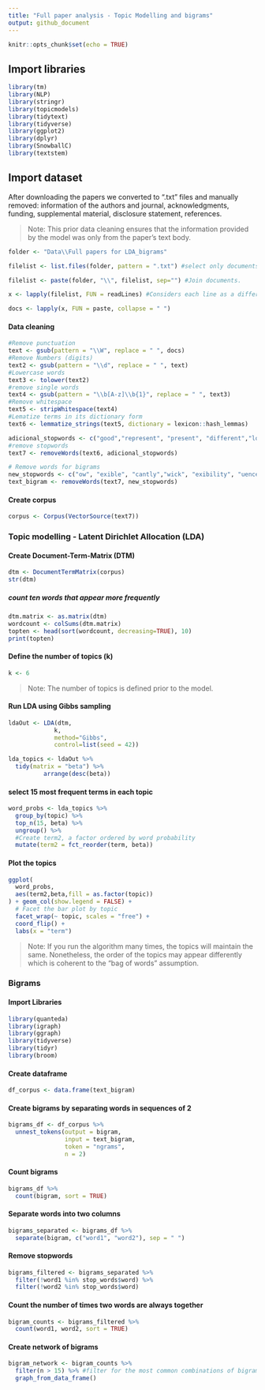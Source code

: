 ```yaml
---
title: "Full paper analysis - Topic Modelling and bigrams"
output: github_document
---
```


```r
knitr::opts_chunk$set(echo = TRUE)
```

## Import libraries

```r
library(tm)
library(NLP)
library(stringr)
library(topicmodels)
library(tidytext)
library(tidyverse)
library(ggplot2)
library(dplyr)
library(SnowballC)
library(textstem)
```


## Import dataset

After downloading the papers we converted to ".txt" files and manually removed: 
information of the authors and journal, acknowledgments, funding, supplemental material, disclosure statement, references.

> Note: This prior data cleaning ensures that the information provided by the model was only from the paper's text body.


```r

folder <- "Data\\Full papers for LDA_bigrams"

filelist <- list.files(folder, pattern = ".txt") #select only documents ".txt"

filelist <- paste(folder, "\\", filelist, sep="") #Join documents.  

x <- lapply(filelist, FUN = readLines) #Considers each line as a different element (document). 

docs <- lapply(x, FUN = paste, collapse = " ")
```

#### Data cleaning

```r
#Remove punctuation
text <- gsub(pattern = "\\W", replace = " ", docs)
#Remove Numbers (digits)
text2 <- gsub(pattern = "\\d", replace = " ", text)
#Lowercase words
text3 <- tolower(text2)
#remove single words 
text4 <- gsub(pattern = "\\b[A-z]\\b{1}", replace = " ", text3) 
#Remove whitespace
text5 <- stripWhitespace(text4)
#Lematize terms in its dictionary form
text6 <- lemmatize_strings(text5, dictionary = lexicon::hash_lemmas)

adicional_stopwords <- c("good","represent", "present", "different","london", "may","datum","taipei", "numb", "much", "one", "two", "can", "fig", "will", "arm", "along", "xpj", "figure", "thus","aviv", "tel", "dsc","dscs","traf","also","study", stopwords("en"))
#remove stopwords
text7 <- removeWords(text6, adicional_stopwords)

# Remove words for bigrams
new_stopwords <- c("ow", "exible", "cantly","wick", "exibility", "uence", "uences", "ned")
text_bigram <- removeWords(text7, new_stopwords)
```

#### Create corpus

```r
corpus <- Corpus(VectorSource(text7))
```

### Topic modelling - Latent Dirichlet Allocation (LDA)

#### Create Document-Term-Matrix (DTM)

```r
dtm <- DocumentTermMatrix(corpus) 
str(dtm)
```

##### count ten words that appear more frequently
```r
dtm.matrix <- as.matrix(dtm)
wordcount <- colSums(dtm.matrix)
topten <- head(sort(wordcount, decreasing=TRUE), 10)
print(topten)
```

#### Define the number of topics (k) 
```r
k <- 6
```

> Note: The number of topics is defined prior to the model. 

#### Run LDA using Gibbs sampling

```r
ldaOut <- LDA(dtm,
             k, 
             method="Gibbs", 
             control=list(seed = 42)) 

lda_topics <- ldaOut %>%
  tidy(matrix = "beta") %>%
          arrange(desc(beta))
```

#### select 15 most frequent terms in each topic
```r

word_probs <- lda_topics %>%
  group_by(topic) %>%
  top_n(15, beta) %>%
  ungroup() %>%
  #Create term2, a factor ordered by word probability
  mutate(term2 = fct_reorder(term, beta))
```

#### Plot the topics
```r
ggplot(
  word_probs,
  aes(term2,beta,fill = as.factor(topic))
) + geom_col(show.legend = FALSE) +
  # Facet the bar plot by topic
  facet_wrap(~ topic, scales = "free") +
  coord_flip() +
  labs(x = "term")
```
>Note: If you run the algorithm many times, the topics will maintain the same. Nonetheless, the order of the topics may appear differently which is coherent to the "bag of words" assumption. 

### Bigrams

#### Import Libraries

```r
library(quanteda)
library(igraph)
library(ggraph)
library(tidyverse)
library(tidyr)
library(broom)
```

#### Create dataframe

```r
df_corpus <- data.frame(text_bigram)
```

#### Create bigrams by separating words in sequences of 2

```r
bigrams_df <- df_corpus %>%
  unnest_tokens(output = bigram,
                input = text_bigram,
                token = "ngrams",
                n = 2)
```

#### Count bigrams

```r
bigrams_df %>%
  count(bigram, sort = TRUE)
```

#### Separate words into two columns

```r
bigrams_separated <- bigrams_df %>%
  separate(bigram, c("word1", "word2"), sep = " ")
```

#### Remove stopwords

```r
bigrams_filtered <- bigrams_separated %>%
  filter(!word1 %in% stop_words$word) %>%
  filter(!word2 %in% stop_words$word)
```

#### Count the number of times two words are always together

```r
bigram_counts <- bigrams_filtered %>%
  count(word1, word2, sort = TRUE)
```

#### Create network of bigrams

```r
bigram_network <- bigram_counts %>%
  filter(n > 15) %>% #filter for the most common combinations of bigrams that appear at least 15 times.
  graph_from_data_frame()
```


